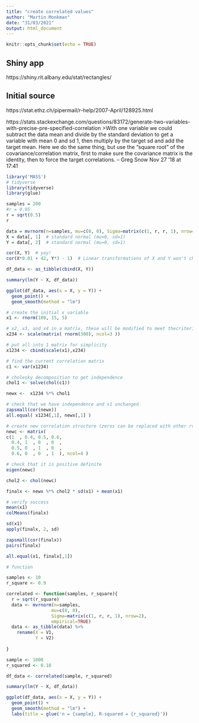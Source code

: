 ```yaml
---
title: "create correlated values"
author: "Martin Monkman"
date: "31/03/2021"
output: html_document
---
```


```r
knitr::opts_chunk$set(echo = TRUE)
```

## Shiny app

https://shiny.rit.albany.edu/stat/rectangles/


## Initial source

https://stat.ethz.ch/pipermail/r-help/2007-April/128925.html

https://stats.stackexchange.com/questions/83172/generate-two-variables-with-precise-pre-specified-correlation
>With one variable we could subtract the data mean and divide by the standard deviation to get a variable with mean 0 and sd 1, then multiply by the target sd and add the target mean. Here we do the same thing, but use the "square root" of the covariance/correlation matrix, first to make sure the covariance matrix is the identity, then to force the target correlations. – Greg Snow Nov 27 '18 at 17:41


```r
library('MASS')
# tidyverse
library(tidyverse)
library(glue)
```


```r
samples = 200
#r = 0.95
r = sqrt(0.5)
r

data = mvrnorm(n=samples, mu=c(0, 0), Sigma=matrix(c(1, r, r, 1), nrow=2), empirical=TRUE)
X = data[, 1]  # standard normal (mu=0, sd=1)
Y = data[, 2]  # standard normal (mu=0, sd=1)

cor(X, Y)  # yay!
cor(X*0.01 + 42, Y*3 - 1)  # Linear transformations of X and Y won't change r.
```


```r

df_data <- as_tibble(cbind(X, Y))

summary(lm(Y ~ X, df_data))

ggplot(df_data, aes(x = X, y = Y)) +
  geom_point() +
  geom_smooth(method = "lm")
```


```r
# create the initial x variable
x1 <- rnorm(100, 15, 5)

# x2, x3, and x4 in a matrix, these will be modified to meet thecriteria
x234 <- scale(matrix( rnorm(300), ncol=3 ))

# put all into 1 matrix for simplicity
x1234 <- cbind(scale(x1),x234)

# find the current correlation matrix
c1 <- var(x1234)

# cholesky decomposition to get independence
chol1 <- solve(chol(c1))

newx <-  x1234 %*% chol1 

# check that we have independence and x1 unchanged
zapsmall(cor(newx))
all.equal( x1234[,1], newx[,1] )

# create new correlation structure (zeros can be replaced with other rvals)
newc <- matrix( 
c(1  , 0.4, 0.5, 0.6, 
  0.4, 1  , 0  , 0  ,
  0.5, 0  , 1  , 0  ,
  0.6, 0  , 0  , 1  ), ncol=4 )

# check that it is positive definite
eigen(newc)

chol2 <- chol(newc)

finalx <- newx %*% chol2 * sd(x1) + mean(x1)

# verify success
mean(x1)
colMeans(finalx)

sd(x1)
apply(finalx, 2, sd)

zapsmall(cor(finalx))
pairs(finalx)

all.equal(x1, finalx[,1])


```

```r
# function

samples <- 10
r_square <- 0.9

correlated <- function(samples, r_square){
  r = sqrt(r_square)
  data <- mvrnorm(n=samples, 
                 mu=c(0, 0), 
                 Sigma=matrix(c(1, r, r, 1), nrow=2), 
                 empirical=TRUE)
  data <- as_tibble(data) %>% 
    rename(X = V1,
           Y = V2)
  
}


```


```r

sample <- 1000
r_squared <- 0.18

df_data <- correlated(sample, r_squared)

summary(lm(Y ~ X, df_data))

ggplot(df_data, aes(x = X, y = Y)) +
  geom_point() +
  geom_smooth(method = "lm") +
  labs(title = glue('n = {sample}, R-squared = {r_squared}'))

```



